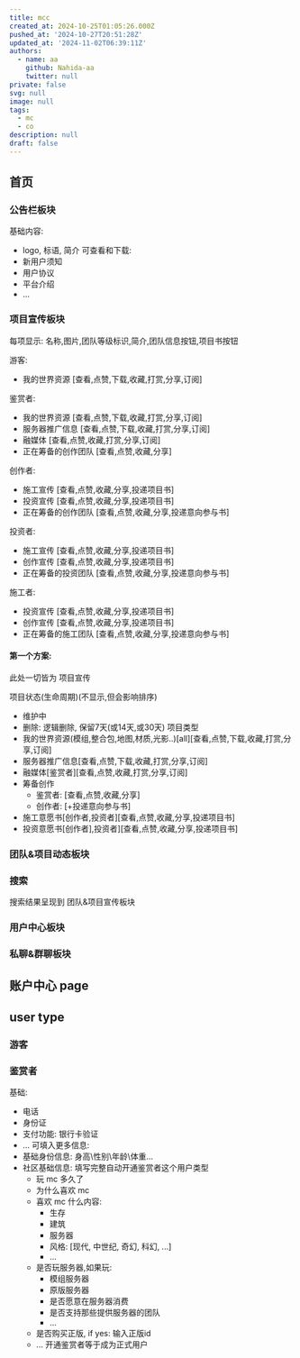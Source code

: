 ```yaml
---
title: mcc
created_at: 2024-10-25T01:05:26.000Z
pushed_at: '2024-10-27T20:51:28Z'
updated_at: '2024-11-02T06:39:11Z'
authors:
  - name: aa
    github: Nahida-aa
    twitter: null
private: false
svg: null
image: null
tags:
  - mc
  - co
description: null
draft: false
---
```

## 首页
### 公告栏板块
基础内容:
- logo, 标语, 简介
可查看和下载:
- 新用户须知
- 用户协议
- 平台介绍
- ...
### 项目宣传板块
每项显示: 名称,图片,团队等级标识,简介,团队信息按钮,项目书按钮

游客:
- 我的世界资源 [查看,点赞,下载,收藏,打赏,分享,订阅]

鉴赏者:
- 我的世界资源 [查看,点赞,下载,收藏,打赏,分享,订阅]
- 服务器推广信息 [查看,点赞,下载,收藏,打赏,分享,订阅]
- 融媒体 [查看,点赞,收藏,打赏,分享,订阅]
- 正在筹备的创作团队 [查看,点赞,收藏,分享]

创作者:
- 施工宣传 [查看,点赞,收藏,分享,投递项目书]
- 投资宣传 [查看,点赞,收藏,分享,投递项目书]
- 正在筹备的创作团队 [查看,点赞,收藏,分享,投递意向参与书]

投资者:
- 施工宣传 [查看,点赞,收藏,分享,投递项目书]
- 创作宣传 [查看,点赞,收藏,分享,投递项目书]
- 正在筹备的投资团队 [查看,点赞,收藏,分享,投递意向参与书]

施工者:
- 投资宣传 [查看,点赞,收藏,分享,投递项目书]
- 创作宣传 [查看,点赞,收藏,分享,投递项目书]
- 正在筹备的施工团队 [查看,点赞,收藏,分享,投递意向参与书]
#### 第一个方案:
此处一切皆为 项目宣传

项目状态(生命周期)(不显示,但会影响排序)
- 维护中
- 删除: 逻辑删除, 保留7天(或14天,或30天)
项目类型
- 我的世界资源(模组,整合包,地图,材质,光影..)[all][查看,点赞,下载,收藏,打赏,分享,订阅]
- 服务器推广信息[查看,点赞,下载,收藏,打赏,分享,订阅]
- 融媒体[鉴赏者][查看,点赞,收藏,打赏,分享,订阅]
- 筹备创作
  - 鉴赏者: [查看,点赞,收藏,分享]
  - 创作者: [+投递意向参与书]
- 施工意愿书[创作者,投资者][查看,点赞,收藏,分享,投递项目书]
- 投资意愿书[创作者],投资者][查看,点赞,收藏,分享,投递项目书]
### 团队&项目动态板块
### 搜索
搜索结果呈现到 团队&项目宣传板块
### 用户中心板块
### 私聊&群聊板块
## 账户中心 page
## user type
### 游客
### 鉴赏者
基础:
- 电话
- 身份证
- 支付功能: 银行卡验证
- ...
可填入更多信息:
- 基础身份信息: 身高\性别\年龄\体重...
- 社区基础信息: 填写完整自动开通鉴赏者这个用户类型
  - 玩 mc 多久了
  - 为什么喜欢 mc
  - 喜欢 mc 什么内容:
    - 生存
    - 建筑
    - 服务器
    - 风格: [现代, 中世纪, 奇幻, 科幻, ...]
    - ...
  - 是否玩服务器,如果玩:
    - 模组服务器
    - 原版服务器
    - 是否愿意在服务器消费
    - 是否支持那些提供服务器的团队
    - ...
  - 是否购买正版, if yes: 输入正版id
  - ...
开通鉴赏者等于成为正式用户
